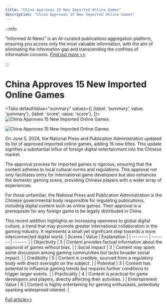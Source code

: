 ```yaml
---
title: "China Approves 15 New Imported Online Games"
description: "China Approves 15 New Imported Online Games"
---
```



:::info

"Informed AI News" is an AI-curated publications aggregation platform, ensuring you access only the most valuable information, with the aim of eliminating the information gap and transcending the confines of information cocoons.  [Find out more >>](/docs/guides)

:::

# China Approves 15 New Imported Online Games


<Tabs
	defaultValue="summary"
	values={[
	{label: 'summary', value: 'summary'},
	{label: 'score', value: 'score'},
]}>
<TabItem value="summary">
<img
  src="https://image.informedainews.com/2024/06/Vid-J7S-1717638943-0.jpg"
  alt="China Approves 15 New Imported Online Games"
/>

<img
  src="https://image.informedainews.com/2024/06/Vid-JPd-1717638943-1.jpg"
  alt="China Approves 15 New Imported Online Games"
/>



On June 5, 2024, the National Press and Publication Administration updated its list of approved imported online games, adding 15 new titles. This update signifies a substantial influx of foreign digital entertainment into the Chinese market.

The approval process for imported games is rigorous, ensuring that the content adheres to local cultural norms and regulations. This approval not only facilitates entry for international game developers but also enhances the domestic gaming scene, providing Chinese players with a wider array of experiences.

For those unfamiliar, the National Press and Publication Administration is the Chinese governmental body responsible for regulating publications, including digital content such as online games. Their approval is a prerequisite for any foreign game to be legally distributed in China.

This recent addition highlights an increasing openness to global digital culture, a trend that may promote greater international collaboration in the gaming industry. It represents a small yet significant step towards a more interconnected digital world.
</TabItem>
<TabItem value="score">
	| Scores     | Value   | Explanation |
	| -------- | ------- | ------- |
	| Objectivity  | 5    | Content provides factual information about the approval of games without bias.    |
	| Social Impact | 3     | Content may spark some discussion among gaming communities but lacks broader social impact.    |
	| Credibility    | 5    | Content is credible, sourced from a regulatory body with direct oversight on the subject.    |
	| Potential    | 3    | Content has potential to influence gaming trends but requires further conditions to trigger larger events.    |
	| Practicality    | 4    | Content is practical for game developers and players, directly affecting their activities.    |
	| Entertainment Value    | 6    | Content is highly entertaining for gaming enthusiasts, potentially sparking widespread interest.    |
</TabItem>
</Tabs>

[Full article>>](https://www.yicai.com/news/102138789.html)

